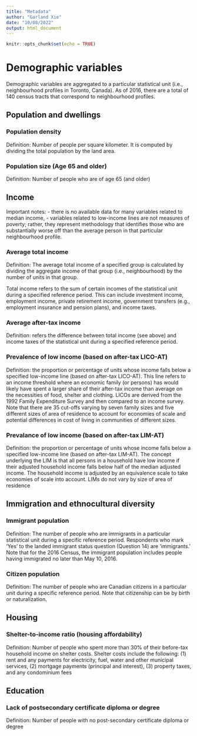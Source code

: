 ```yaml
---
title: "Metadata"
author: "Garland Xie"
date: "10/08/2022"
output: html_document
---
```


```r
knitr::opts_chunk$set(echo = TRUE)
```

# Demographic variables 

Demographic variables are aggregated to a particular statistical unit 
(i.e., neighbourhood profiles in Toronto, Canada). As of 2016, there 
are a total of 140 census tracts that correspond to neighbourhood profiles. 

## Population and dwellings

### Population density 

Definition: Number of people per square kilometer. 
It is computed by dividing the total population by the land area.

### Population size (Age 65 and older)

Definition: Number of people who are of age 65 (and older)

## Income 

Important notes: 
- there is no available data for many variables related to median income, 
- variables related to low-income lines are not measures of poverty; rather, they represent methodology that identifies those who are substantially worse off than the average person
in that particular neighbourhood profile. 

### Average total income 

Definition: The average total income of a specified group is calculated by 
dividing the aggregate income of that group (i.e., neighbourhood)
by the number of units in that group. 

Total income refers to the sum of certain incomes of the statistical unit 
during a specified reference period. This can include investment income, 
employment income, private retirement income, 
government transfers (e.g., employment insurance and pension plans), 
and income taxes. 

### Average after-tax income

Definition: refers the difference between total income (see above) 
and income taxes of the statistical unit during a specified reference period. 

### Prevalence of low income (based on after-tax LICO-AT)

Definition: the proportion or percentage of units whose income falls below a 
specified low-income line (based on after-tax LICO-AT). This line refers to an 
income threshold where an economic family (or persons) has would likely 
have spent a larger share of their after-tax income than average 
on the necessities of food, shelter and clothing. LICOs are derived from the 
1992 Family Expenditure Survey and then compared to an income survey. 
Note that there are 35 cut-offs varying by seven family sizes and five different 
sizes of area of residence to account for economies of scale and potential 
differences in cost of living in communities of different sizes. 

### Prevalance of low income (based on after-tax LIM-AT)

Definition: the proportion or percentage of units whose income falls below a 
specified low-income line (based on after-tax LIM-AT). 
The concept underlying the LIM is that all persons in a household have low 
income if their adjusted household income falls below half of the median
adjusted income. The household income is adjusted by an equivalence scale 
to take economies of scale into account.
LIMs do not vary by size of area of residence

## Immigration and ethnocultural diversity

### Immigrant population 

Definition: The number of people who are immigrants in a particular statistical unit during a specific reference period. Respondents who mark 'Yes' to the landed immigrant status question (Question 14) are 'immigrants.' Note that for the 2016 Census, the immigrant population
includes people having immigrated no later than May 10, 2016. 

### Citizen population 

Definition: The number of people who are Canadian citizens in a particular unit during a specific reference period. Note that citizenship can be by birth or naturalization. 

## Housing

### Shelter-to-income ratio (housing affordability)

Definition: Number of people who spent more than 30% of their before-tax 
household income on shelter costs. Shelter costs include the following: 
(1) rent and any payments for electricity, fuel, water and other municipal services, 
(2) mortgage payments (principal and interest), 
(3) property taxes, and any condominium fees

## Education 

### Lack of postsecondary certificate diploma or degree

Definition: Number of people with no post-secondary certificate diploma or degree

